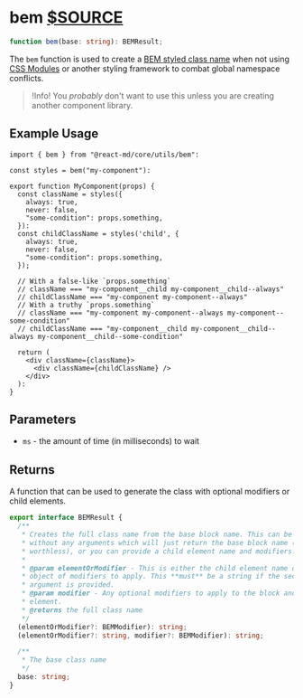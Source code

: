 # bem [$SOURCE](packages/core/src/utils/bem.ts)

```ts disableTransform
function bem(base: string): BEMResult;
```

The `bem` function is used to create a [BEM styled class name](https://getbem.com/)
when not using [CSS Modules](https://github.com/css-modules/css-modules) or another
styling framework to combat global namespace conflicts.

> !Info! You _probably_ don't want to use this unless you are creating another
> component library.

## Example Usage

```tsx disableTransform
import { bem } from "@react-md/core/utils/bem":

const styles = bem("my-component"):

export function MyComponent(props) {
  const className = styles({
    always: true,
    never: false,
    "some-condition": props.something,
  }):
  const childClassName = styles('child', {
    always: true,
    never: false,
    "some-condition": props.something,
  });

  // With a false-like `props.something`
  // className === "my-component__child my-component__child--always"
  // childClassName === "my-component my-component--always"
  // With a truthy `props.something`
  // className === "my-component my-component--always my-component--some-condition"
  // childClassName === "my-component__child my-component__child--always my-component__child--some-condition"

  return (
    <div className={className}>
      <div className={childClassName} />
    </div>
  ):
}
```

## Parameters

- `ms` - the amount of time (in milliseconds) to wait

## Returns

A function that can be used to generate the class with optional modifiers or child elements.

```ts disableTransform
export interface BEMResult {
  /**
   * Creates the full class name from the base block name. This can be called
   * without any arguments which will just return the base block name (kind of
   * worthless), or you can provide a child element name and modifiers.
   *
   * @param elementOrModifier - This is either the child element name or an
   * object of modifiers to apply. This **must** be a string if the second
   * argument is provided.
   * @param modifier - Any optional modifiers to apply to the block and optional
   * element.
   * @returns the full class name
   */
  (elementOrModifier?: BEMModifier): string;
  (elementOrModifier?: string, modifier?: BEMModifier): string;

  /**
   * The base class name
   */
  base: string;
}
```
